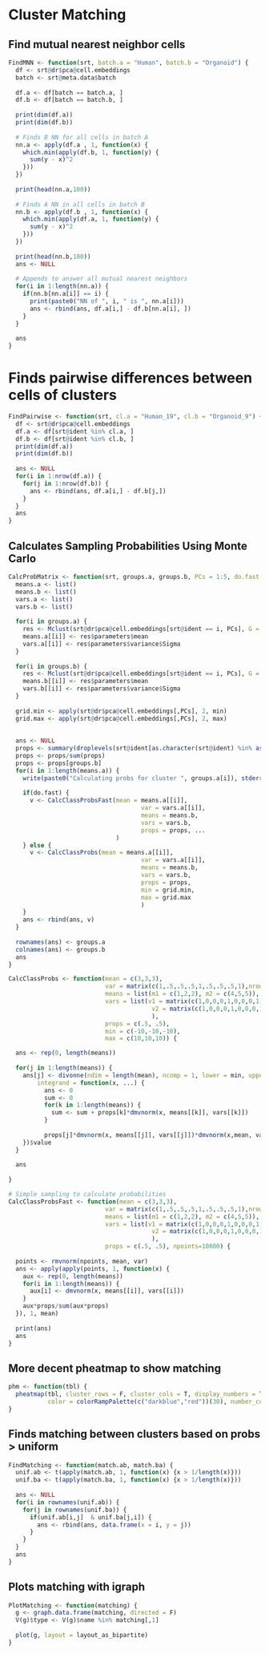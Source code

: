 # Cluster Matching

## Find mutual nearest neighbor cells
```r
FindMNN <- function(srt, batch.a = "Human", batch.b = "Organoid") {
  df <- srt@dr$pca@cell.embeddings
  batch <- srt@meta.data$batch
  
  df.a <- df[batch == batch.a, ]
  df.b <- df[batch == batch.b, ]
  
  print(dim(df.a))
  print(dim(df.b))
  
  # Finds B NN for all cells in batch A
  nn.a <- apply(df.a , 1, function(x) {
    which.min(apply(df.b, 1, function(y) {
      sum(y - x)^2
    }))
  })
  
  print(head(nn.a,100))
  
  # Finds A NN in all cells in batch B
  nn.b <- apply(df.b , 1, function(x) {
    which.min(apply(df.a, 1, function(y) {
      sum(y - x)^2
    }))
  })
  
  print(head(nn.b,100))
  ans <- NULL
  
  # Appends to answer all mutual nearest neighbors
  for(i in 1:length(nn.a)) {
    if(nn.b[nn.a[i]] == i) {
      print(paste0("NN of ", i, " is ", nn.a[i]))
      ans <- rbind(ans, df.a[i,] - df.b[nn.a[i], ])
    }
  }
  
  ans
}
```


# Finds pairwise differences between cells of clusters
```r
FindPairwise <- function(srt, cl.a = "Human_19", cl.b = "Organoid_9") {
  df <- srt@dr$pca@cell.embeddings
  df.a <- df[srt@ident %in% cl.a, ]
  df.b <- df[srt@ident %in% cl.b, ]
  print(dim(df.a))
  print(dim(df.b))
  
  ans <- NULL
  for(i in 1:nrow(df.a)) {
    for(j in 1:nrow(df.b)) {
      ans <- rbind(ans, df.a[i,] - df.b[j,])
    }
  }
  ans
}
```


## Calculates Sampling Probabilities Using Monte Carlo
```r
CalcProbMatrix <- function(srt, groups.a, groups.b, PCs = 1:5, do.fast = T, ...) {
  means.a <- list()
  means.b <- list()
  vars.a <- list()
  vars.b <- list()
  
  for(i in groups.a) {
    res <- Mclust(srt@dr$pca@cell.embeddings[srt@ident == i, PCs], G = 1)
    means.a[[i]] <- res$parameters$mean
    vars.a[[i]] <- res$parameters$variance$Sigma
  }
  
  for(i in groups.b) {
    res <- Mclust(srt@dr$pca@cell.embeddings[srt@ident == i, PCs], G = 1)
    means.b[[i]] <- res$parameters$mean
    vars.b[[i]] <- res$parameters$variance$Sigma
  }
  
  grid.min <- apply(srt@dr$pca@cell.embeddings[,PCs], 2, min)
  grid.max <- apply(srt@dr$pca@cell.embeddings[,PCs], 2, max)
  
  
  ans <- NULL
  props <- summary(droplevels(srt@ident[as.character(srt@ident) %in% as.character(groups.b)]))
  props <- props/sum(props)
  props <- props[groups.b]
  for(i in 1:length(means.a)) {
    write(paste0("Calculating probs for cluster ", groups.a[i]), stderr())
    
    if(do.fast) {
      v <- CalcClassProbsFast(mean = means.a[[i]],
                                     var = vars.a[[i]],
                                     means = means.b,
                                     vars = vars.b,
                                     props = props, ...
                              )
    } else {
      v <- CalcClassProbs(mean = means.a[[i]],
                                     var = vars.a[[i]],
                                     means = means.b,
                                     vars = vars.b,
                                     props = props,
                                     min = grid.min,
                                     max = grid.max
                                     )
    }
    ans <- rbind(ans, v)
  }
  
  rownames(ans) <- groups.a
  colnames(ans) <- groups.b
  ans
}

CalcClassProbs <- function(mean = c(3,3,3), 
                           var = matrix(c(1,.5,.5,.5,1,.5,.5,.5,1),nrow=3), 
                           means = list(m1 = c(1,2,2), m2 = c(4,5,5)),
                           vars = list(v1 = matrix(c(1,0,0,0,1,0,0,0,1),nrow=3), 
                                        v2 = matrix(c(1,0,0,0,1,0,0,0,1),nrow=3)
                                        ),
                           props = c(.5, .5), 
                           min = c(-10,-10,-10), 
                           max = c(10,10,10)) {

  ans <- rep(0, length(means))
  
  for(j in 1:length(means)) {
    ans[j] <- divonne(ndim = length(mean), ncomp = 1, lower = min, upper = max, 
        integrand = function(x, ...) {
          ans <- 0
          sum <- 0
          for(k in 1:length(means)) {
            sum <- sum + props[k]*dmvnorm(x, means[[k]], vars[[k]])
          }
          
          props[j]*dmvnorm(x, means[[j]], vars[[j]])*dmvnorm(x,mean, var)/sum
    })$value
  }
  
  ans
  
}

# Simple sampling to calculate probabilities
CalcClassProbsFast <- function(mean = c(3,3,3), 
                           var = matrix(c(1,.5,.5,.5,1,.5,.5,.5,1),nrow=3), 
                           means = list(m1 = c(1,2,2), m2 = c(4,5,5)),
                           vars = list(v1 = matrix(c(1,0,0,0,1,0,0,0,1),nrow=3), 
                                        v2 = matrix(c(1,0,0,0,1,0,0,0,1),nrow=3)
                                        ),
                           props = c(.5, .5), npoints=10000) {
  
  points <- rmvnorm(npoints, mean, var)
  ans <- apply(apply(points, 1, function(x) {
    aux <- rep(0, length(means))
    for(i in 1:length(means)) {
      aux[i] <- dmvnorm(x, means[[i]], vars[[i]])
    }
    aux*props/sum(aux*props)
  }), 1, mean)
  
  print(ans)
  ans
}
```

## More decent pheatmap to show matching
```r
phm <- function(tbl) {
  pheatmap(tbl, cluster_rows = F, cluster_cols = T, display_numbers = T, number_format = "%.2f",
           color = colorRampPalette(c("darkblue","red"))(30), number_color = "#FFFFFF")
}
```

## Finds matching between clusters based on probs > uniform
```r
FindMatching <- function(match.ab, match.ba) {
  unif.ab <- t(apply(match.ab, 1, function(x) {x > 1/length(x)}))
  unif.ba <- t(apply(match.ba, 1, function(x) {x > 1/length(x)}))
  
  ans <- NULL
  for(i in rownames(unif.ab)) {
    for(j in rownames(unif.ba)) {
      if(unif.ab[i,j]  & unif.ba[j,i]) {
        ans <- rbind(ans, data.frame(x = i, y = j))
      }
    }
  }
  ans
}
```

## Plots matching with igraph
```r
PlotMatching <- function(matching) {
  g <- graph.data.frame(matching, directed = F)
  V(g)$type <- V(g)$name %in% matching[,1]
  
  plot(g, layout = layout_as_bipartite)
}
```


